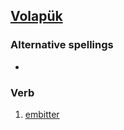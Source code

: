 ==[[Volapük]]==

===Alternative spellings===
*{{l|vo|bietayluykoyn}}

===Verb===
{{infl|vo|verb}}

# [[embitter]]